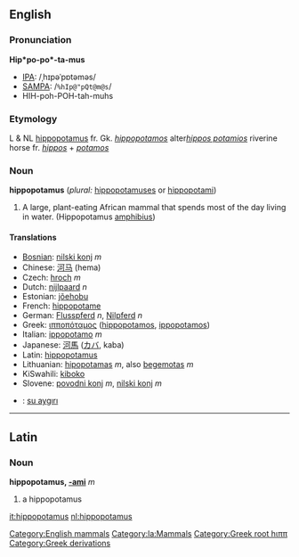 {{wikipedia}}
==English==
[[Category:English mammals]]
===Pronunciation===
'''Hip*po-po*-ta-mus'''
*[[IPA]]: /ˌhɪpəˈpɒtəməs/
*[[SAMPA]]: /<tt>%hIp@"pQt@m@s</tt>/
*HIH-poh-POH-tah-muhs

===Etymology===
L & NL [[hippopotamus]] fr. Gk. ''[[hippopotamos]]'' alter''[[hippos potamios]]'' riverine horse fr. ''[[hippos]]'' + ''[[potamos]]''

===Noun===
'''hippopotamus''' (''plural:'' [[hippopotamuses]] or [[hippopotami]])
# A large, plant-eating African mammal that spends most of the day living in water. (Hippopotamus  [[amphibius]])

====Translations====
*[[Bosnian]]: [[nilski konj]] ''m''
*Chinese: [[河马]] (hema)
*Czech: [[hroch]] ''m''
*Dutch: [[nijlpaard]] ''n''
*Estonian: [[jõehobu]]
*French: [[hippopotame]]
*German: [[Flusspferd]] ''n'', [[Nilpferd]] ''n''
*Greek: [[ιπποπόταμος]] ([[hippopotamos]], [[ippopotamos]])
*Italian: [[ippopotamo]] ''m''
*Japanese: [[河馬]] ([[カバ]], kaba)
*Latin: [[hippopotamus#Latin|hippopotamus]]
*Lithuanian: [[hipopotamas]] ''m'', also [[begemotas]] ''m''
*KiSwahili: [[kiboko]]
*Slovene: [[povodni konj]] ''m'', [[nilski konj]] ''m''
*{{tr}}: [[su aygırı]]
----


==Latin==
[[Category:la:Mammals]]
===Noun===
'''hippopotamus, [[Wiktionary Appendix:Latin second declension|-ami]]''' ''m''

#a hippopotamus

[[Category:Greek root hιππ]]

[[Category:Greek derivations]]

[[it:hippopotamus]]
[[nl:hippopotamus]]